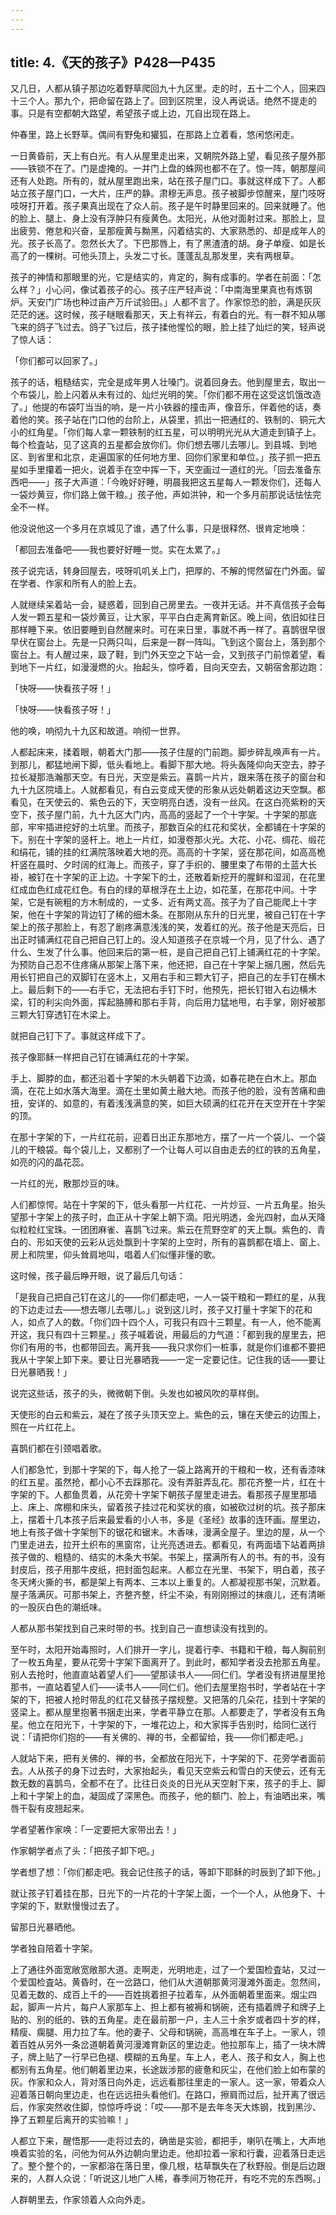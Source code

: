```yaml
---
---
---
```

title: 4.《天的孩子》P428—P435
---





又几日，人都从镇子那边吃着野草爬回九十九区里。走的时，五十二个人，回来四十三个人。那九个，把命留在路上了。回到区院里，没人再说话。绝然不提走的事。只是有空都朝大路望，希望孩子或上边，兀自出现在路上。

仲春里，路上长野草。偶间有野兔和獾狐，在那路上立着看，悠闲悠闲走。

一日黄昏前，天上有白光。有人从屋里走出来，又朝院外路上望，看见孩子屋外那——铁锁不在了。门是虚掩的。一并门上盘的蛛网也都不在了。惊一阵，朝那屋间还有人处跑。所有的，就从屋里跑出来，站在孩子屋门口。事就这样成下了。人都站立孩子屋门口，一大片，庄严的静。肃穆无声息。孩子被脚步惊醒来，屋门吱呀吱呀打开着。孩子果真出现在了众人前。孩子是午时静里回来的。回来就睡了。他的脸上、腿上、身上没有浮肿只有瘦黄色。太阳光，从他对面射过来。那脸上，显出疲劳、倦怠和兴奋，呈那瘦黄与黝黑，闪着结实的、大家熟悉的、却是成年人的光。孩子长高了。忽然长大了。下巴那唇上，有了黑渣渣的胡。身子单瘦、如是长高了的一棵树。可他头顶上，头发二寸长。蓬蓬乱乱那发里，夹有两根草。

孩子的神情和那眼里的光，它是结实的，肯定的，胸有成事的。学者在前面：「怎么样？」小心问，像试着孩子的心。孩子庄严轻声说：「中南海里果真也有炼钢炉。天安门广场也种过亩产万斤试验田。」人都不言了。作家惊恐的脸，满是灰灰茫茫的迷。这时候，孩子瞇眼看那天，天上有祥云，有着白的光。有一群不知从哪飞来的鸽子飞过去。鸽子飞过后，孩子揉他惺忪的眼，脸上挂了灿烂的笑，轻声说了惊人话：

「你们都可以回家了。」

孩子的话，粗糙结实，完全是成年男人壮嗓门。说着回身去。他到屋里去，取出一个布袋儿，脸上闪着从未有过的、灿烂光明的笑。「你们都不用在这受这饥饿改造了。」他提的布袋叮当当的响，是一片小铁器的撞击声，像音乐，伴着他的话，奏着他的笑。孩子站在门口他的台阶上，从袋里，抓出一把通红的、铁制的、铜元大小的红角星。「你们每人拿一颗铁制的红五星，可以明明光光从大道走到镇子上。每个检査站，见了这真的五星都会放你们。你们想去哪儿去哪儿。到县城、到地区、到省里和北京，走遍国家的任何地方里、回你们家里和单位。」孩子抓一把五星如手里攥着一把火，说着手在空中挥一下，天空画过一道红的光。「回去准备东西吧——」孩子大声道：「今晚好好睡，明晨我把这五星每人一颗发你们，还每人一袋炒黄豆，你们路上做干粮。」孩子他，声如洪钟，和一个多月前那说话怯怯完全不一样。

他没说他这一个多月在京城见了谁，遇了什么事，只是很释然、很肯定地唤：

「都回去准备吧——我也要好好睡一觉。实在太累了。」

孩子说完话，转身回屋去，吱呀叽叽关上门，把厚的、不解的愕然留在门外面。留在学者、作家和所有人的脸上去。

人就继续呆着站一会，疑惑着，回到自己房里去。一夜并无话。并不真信孩子会每人发一颗五星和一袋炒黄豆，让大家，平平白白走离育新区。晚上间，依旧如往日那样睡下来。依旧要睡到自然醒来时。可在来日里，事就不再一样了。喜鹊很早很早伏在窗台上。先是一只两只叫，后来是一群一阵叫。飞到这个窗台上，落到那个窗台上。有人醒过来，趿了鞋，到门外天空之下站一会，又到孩子门前惊着望，看到地下一片红，如漫漫燃的火。抬起头，惊呼着，目向天空去，又朝宿舍那边跑：

「快呀——快看孩子呀！」

「快呀——快看孩子呀！」

他的唤，响彻九十九区和故道。响彻一世界。

人都起床来，揉着眼，朝着大门那——孩子住屋的门前跑。脚步碎乱唤声有一片。到那儿，都猛地闸下脚，低头看地上。看脚下那大地。将头轰隆仰向天空去，脖子拉长凝那浩瀚那天空。有日光，天空是紫云。喜鹊一片片，跟来落在孩子的窗台和九十九区院墙上。人就都看见，有白云变成天使的形象从远处朝着这边天空飘。都看见，在天使云的、紫色云的下，天空明亮白透，没有一丝风。在这白亮紫粉的天空下，孩子屋门前，九十九区大门内，高高的竖起了一个十字架。十字架的那底部，牢牢插进挖好的土坑里。而孩子，那数百朵的红花和奖状，全都铺在十字架的下。别在十字架的竖杆上。地上一片红，如漫卷那火光。大花、小花、绸花、缎花和绢花，铺的挂的红满院落映着大地的亮。高高的十字架，竖在那花间，如高高桅杆竖在晨时、夕时阔的红海上。而孩子，穿了手织的、腰里束了布带的土蓝大长褂，被钉在十字架的正上边。十字架下的土，还散着新挖开的腥鲜和湿润，在花里红成血色红成花红色。有白的绿的草根浮在土上边，如花茎，在那花中间。十字架，它是有碗粗的方木制成的，一丈多、近有两丈高。孩子为了自己能爬上十字架，他在十字架的背边钉了稀的细木条。在那刚从东升的日光里，被自己钉在十字架上的孩子那脸上，有忍了剧疼满意浅浅的笑，发着红的光。孩子他是天亮后，日出正时铺满红花自己把自己钉上的。没人知道孩子在京城一个月，见了什么、遇了什么、生发了什么事。他回来后的第一桩，是自己把自己钉上铺满红花的十字架。为预防自己忍不住疼痛从那架上落下来，他还把，自己在十字架上捆几圈，然后先用长钉把自己的双脚钉在竖木上，又用右手和三颗大钉子，把自己的左手钉在横木上。最后剩下的——右手它，无法把右手钉下时，他预先，把长钉钳入右边横木梁，钉的利尖向外面，挥起胳膊和那右手背，向后用力猛地甩，右手掌，刚好被那三颗大钉穿透钉在木梁上。

就把自己钉下了。事就这样成下了。

孩子像耶稣一样把自己钉在铺满红花的十字架。

手上、脚脖的血，都还沿着十字架的木头朝着下边滴，如春花艳在白木上。那血滴，在花上如水落大海里。滴在土里如黄土融大地。而孩子他的脸，没有苦痛和曲扭，安详的、如意的，有着浅浅满意的笑，如巨大硕满的红花开在天空开在十字架的顶。

在那十字架的下，一片红花前，迎着日出正东那地方，摆了一片一个袋儿、一个袋儿的干粮袋。每个袋儿上，又都别了一个让每人可以自由走去的红的铁的五角星，如亮的闪的晶花蕊。

一片红的光，散那炒豆的味。

人们都惊愕。站在十字架的下，低头看那一片红花、一片炒豆、一片五角星。抬头望那十字架上的孩子时，血正从十字架上朝下滴。阳光明透，金光四射，血从天降似粒粒红宝珠。一团团麻雀、喜鹊飞过来。紫云在荒野空旷的天上飘。紫色的、青白的、形如天使的云彩从远处飘到十字架的上空时，所有的喜鹊都在墙上、窗上、房上和院里，仰头耸肩地叫，唱着人们似懂非懂的歌。

这时候，孩子最后睁开眼，说了最后几句话：

「是我自己把自己钉在这儿的——你们都走吧，一人一袋干粮和一颗红的星，从我的下边走过去——想去哪儿去哪儿。」说到这儿时，孩子又打量十字架下的花和人，如点了人的数。「你们四十四个人，可我只有四十三颗星。有一人，他不能离开这，我只有四十三颗星。」孩子喊着说，用最后的力气道：「都到我的屋里去，把你们有用的书，也都带回去。离开我——我只求你们一桩事，就是你们谁都不要把我从十字架上卸下来。要让日光暴晒我——一定一定要记住。记住我的话——要让日光暴晒我！」

说完这些话，孩子的头，微微朝下倒。头发也如被风吹的草样倒。

天使形的白云和紫云，凝在了孩子头顶天空上。紫色的云，镶在天使云的边围上，照在一片红花上。

喜鹊们都在引颈唱着歌。

人们都急忙，到那十字架的下，每人抢了一袋上路离开的干粮和一枚，还有香漆味的红五星。虽然抢，都小心不去踩那花。没有弄脏弄乱花。那花齐整一片，红在十字架的下。人都鱼贯着，从花旁十字架下朝孩子屋里走进去。看那孩子屋里那墙上、床上、席棚和床头，留着孩子挂过花和奖状的痕，如被砍过树的坑。孩子那床上，摆着十几本孩子后来最爱看的小人书，多是《圣经》故事的连环画。屋里边，地上有孩子做十字架刨下的锯花和锯末。木香味，漫满全屋子。里边的屋，从一个门里走进去，拉开土织布的黑窗帘，让光亮透进去。都看见，有两面墙下站着两排孩子做的、粗糙的、结实的木条大书架。书架上，摆满所有人的书。有的书，没有封皮后，孩子用那牛皮纸，把封面包起来。人都立在光里、书架下，明白着，孩子冬天烤火撕的书，都是架上有两本、三本以上重复的。人都凝视那书架，沉默着。屋子落满灰。可那书架上，齐整齐整，纤尘不染，有刚刚擦过的抹痕儿，还有清晰的一股灰白色的潮纸味。

人都从那书架找到自己来时带的书。找到自己一直想读没有找到的。

至午时，太阳开始毒照时，人们排开一字儿，提着行李、书籍和干粮，每人胸前别了一枚五角星，要从花旁十字架下面离开了。到此时，都知学者没去抢那五角星。别人去抢时，他直直站着望人们——望那读书人——同仁们。学者没有挤进屋里抢那书，一直站着望人们——读书人——同仁们。他们去屋里抱书时，学者站在十字架的下，把被人抢时带乱的红花又替孩子摆规整。又把落的几朵花，挂到十字架的竖梁上。都从屋里抱著书捆走出来，学者平静立在那。人都要走了，学者没有五角星。他立在阳光下，十字架的下，一堆花边上，和大家挥手告别时，给同仁送行说：「请把你们抱的——有关佛的、禅的书，全都留给，我——你们都走吧。」

人就站下来，把有关佛的、禅的书，全都放在阳光下，十字架的下、花旁学者面前去。人从孩子的身下过去时，大家抬起头，看见天空紫云和雪白的天使云，还有无数无数的喜鹊鸟，全都不在了。比往日炎炎的日光从天空射下来，孩子的手上、脚上和十字架上的血，凝固成了深黑色。而孩子，他的额门、脸上，有油晒出来，嘴唇干裂有皮翘起来。

学者望著作家唤：「一定要把大家带出去！」

作家朝学者点了头：「把孩子卸下吧。」

学者想了想：「你们都走吧。我会记住孩子的话，等卸下耶稣的时辰到了卸下他。」

就让孩子钉着挂在那，日光下的一片花的十字架上面，一个一个人，从他身下、十字架的下，默默慢慢过去了。

留那日光暴晒他。

学者独自陪着十字架。

上了通往外面宽敞宽敞那大道。走啊走，光明地走，过了一个爱国检査站，又过一个爱国检査站。黄昏时，在一岔路口，他们从大道朝那黄河漫滩外面走。忽然间，见着无数的、成百上千的——百姓挑着担子拉着车，从外面朝着里面来。烟尘四起，脚声一片片，每户人家那车上、担上都有被褥和锅碗，还有插着牌子和牌子上贴的、别的纸的、铁的五角星。走在最前那一户，主人三十余岁或者四十岁的样，精瘦、瘸腿、用力拉了车。他的妻子、父母和锅碗，高高堆在车子上。一家人，领着百姓从另外一条岔道朝着黄河漫滩育新区的里边走。他拉那车上，插了一块木牌子，牌上贴了一行早已色褪、模糊的五角星。车上人，老人、孩子和女人，胸上也都别有五角星。他们朝着里边来，长途跋涉那的疲惫和灰尘，在他们脸上如布蒙的灰。作家和众人，背对落日向外走，远远看那往里走的一家人。这一家，带着众人迎着落日朝向里边走，也在远远扭头看他们。在路口，擦肩而过后，扯开离了很远后，作家突然收住脚，惊惊呼呼说：「哎——那不是去年冬天大炼钢，找到黑沙、挣了五颗星后离开的实验嘛！」

人都立下来，醒悟那——走将过去的，确凿是实验，都把手，喇叭在嘴上，大声地唤着实验的名，问他为何从外边朝向里边走。他却拉着一家和行囊，迎着落日走远了。整个整个的，一家都溶在落日里，像几根，枯草飘失在了秋野般。倒是后边跟来的，人群人众说：「听说这儿地广人稀，春季间万物花开，有吃不完的东西啊。」

人群朝里去，作家领着人众向外走。